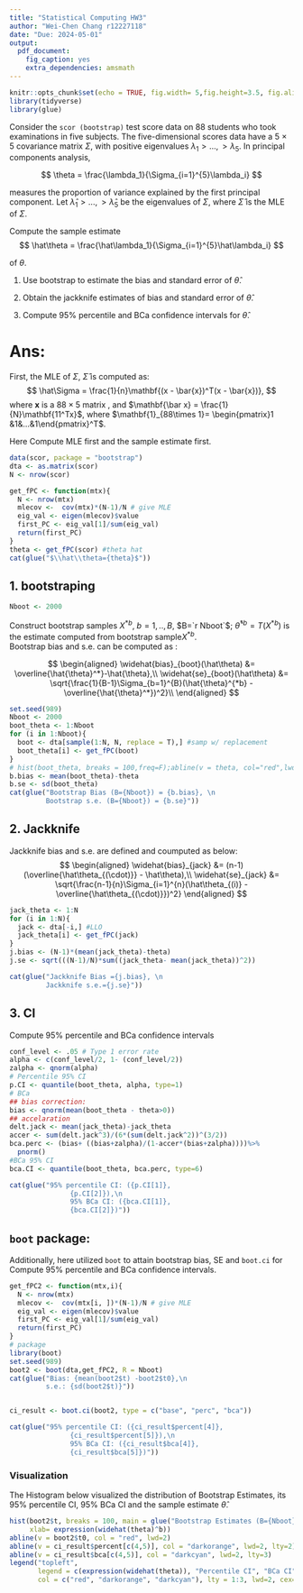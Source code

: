 ---
title: "Statistical Computing HW3"
author: "Wei-Chen Chang r12227118"
date: "Due: 2024-05-01"
output:
  pdf_document:
    fig_caption: yes
    extra_dependencies: amsmath
---

```{r setup, include=FALSE}
knitr::opts_chunk$set(echo = TRUE, fig.width= 5,fig.height=3.5, fig.align = "center")
library(tidyverse)
library(glue)
```

Consider the `scor (bootstrap)` test score data on 88 students who took
examinations in five subjects. The five-dimensional scores data have a 5 × 5
covariance matrix $\Sigma$, with positive eigenvalues $\lambda_1>...,>\lambda_5$.
In principal components analysis,

$$
\theta = \frac{\lambda_1}{\Sigma_{i=1}^{5}\lambda_i}
$$

measures the proportion of variance explained by the first principal component.
Let $\hat{\lambda}_1>...,>\hat\lambda_5$ be the eigenvalues of $\Sigma$, where $\hat\Sigma$ is the MLE of $\Sigma$.  

Compute the sample estimate
$$
\hat\theta = \frac{\hat\lambda_1}{\Sigma_{i=1}^{5}\hat\lambda_i}
$$

of $\theta$.

1. Use bootstrap to estimate the bias and standard error of $\hat\theta$.  

2. Obtain the jackknife estimates of bias and standard error of $\hat\theta$.  

3. Compute 95% percentile and BCa confidence intervals for $\hat\theta$.  

# Ans:

First, the MLE of $\Sigma$, $\hat\Sigma$ is computed as:
$$
\hat\Sigma = \frac{1}{n}\mathbf{(x - \bar{x})^T(x - \bar{x})},
$$
where $\mathbf{x}$ is a $88\times5$ matrix , and $\mathbf{\bar x} = \frac{1}{N}\mathbf{11^Tx}$,
where $\mathbf{1}_{88\times 1}= \begin{pmatrix}1 &1&...&1\end{pmatrix}^T$.

Here Compute MLE first and the sample estimate first.
```{r, results='asis'}
data(scor, package = "bootstrap")
dta <- as.matrix(scor)
N <- nrow(scor)

get_fPC <- function(mtx){
  N <- nrow(mtx)
  mlecov <-  cov(mtx)*(N-1)/N # give MLE
  eig_val <- eigen(mlecov)$value
  first_PC <- eig_val[1]/sum(eig_val)
  return(first_PC)
}
theta <- get_fPC(scor) #theta hat
cat(glue("$\\hat\\theta={theta}$"))
```

## 1. bootstraping 

```{r set Nboot, include=FALSE}
Nboot <- 2000
```

Construct bootstrap samples $X^{*b}$, $b=1,..,B,$ $B=`r Nboot`$; $\hat\theta^{*b}=T(X^{*b})$ is the estimate computed from bootstrap sample$X^{*b}$.  
Bootstrap bias and s.e. can be computed as :

$$
\begin{aligned}
\widehat{bias}_{boot}(\hat\theta) &= \overline{\hat{\theta}^*}-\hat{\theta},\\
\widehat{se}_{boot}(\hat\theta) &= \sqrt{\frac{1}{B-1}\Sigma_{b=1}^{B}(\hat{\theta}^{*b} - \overline{\hat{\theta}^*})^2}\\
\end{aligned}
$$

```{r boot,results='asis'}
set.seed(989)
Nboot <- 2000
boot_theta <- 1:Nboot
for (i in 1:Nboot){
  boot <- dta[sample(1:N, N, replace = T),] #samp w/ replacement
  boot_theta[i] <- get_fPC(boot)
}
# hist(boot_theta, breaks = 100,freq=F);abline(v = theta, col="red",lwd=2, lty=2)
b.bias <- mean(boot_theta)-theta
b.se <- sd(boot_theta)
cat(glue("Bootstrap Bias (B={Nboot}) = {b.bias}, \n 
         Bootstrap s.e. (B={Nboot}) = {b.se}"))

```

## 2. Jackknife

Jackknife bias and s.e. are defined and coumputed as below: 
$$
\begin{aligned}
\widehat{bias}_{jack} &= (n-1)(\overline{\hat\theta_{(\cdot)}} - \hat\theta),\\ 
\widehat{se}_{jack} &= \sqrt{\frac{n-1}{n}\Sigma_{i=1}^{n}(\hat\theta_{(i)} - \overline{\hat\theta_{(\cdot)}})^2} 
\end{aligned}
$$

```{r, results='asis'}
jack_theta <- 1:N
for (i in 1:N){
  jack <- dta[-i,] #LLO
  jack_theta[i] <- get_fPC(jack)
}
j.bias <- (N-1)*(mean(jack_theta)-theta)
j.se <- sqrt(((N-1)/N)*sum((jack_theta- mean(jack_theta))^2))

cat(glue("Jackknife Bias ={j.bias}, \n
         Jackknife s.e.={j.se}"))
```

## 3. CI

Compute 95% percentile and BCa confidence intervals
```{r, results='asis'}
conf_level <- .05 # Type 1 error rate
alpha <- c(conf_level/2, 1- (conf_level/2))
zalpha <- qnorm(alpha)
# Percentile 95% CI
p.CI <- quantile(boot_theta, alpha, type=1) 
# BCa
## bias correction:
bias <- qnorm(mean(boot_theta - theta>0))
## accelaration
delt.jack <- mean(jack_theta)-jack_theta
accer <- sum(delt.jack^3)/(6*(sum(delt.jack^2))^(3/2))
bca.perc <- (bias+ ((bias+zalpha)/(1-accer*(bias+zalpha))))%>% 
  pnorm()
#BCa 95% CI
bca.CI <- quantile(boot_theta, bca.perc, type=6) 

cat(glue("95% percentile CI: ({p.CI[1]},
               {p.CI[2]}),\n
               95% BCa CI: ({bca.CI[1]},
               {bca.CI[2]})"))
```

## `boot` package:

Additionally, here utilized `boot` to attain bootstrap bias, SE and `boot.ci` for Compute 95% percentile and BCa confidence intervals.
```{r, results='asis', warning=FALSE}
get_fPC2 <- function(mtx,i){
  N <- nrow(mtx)
  mlecov <-  cov(mtx[i, ])*(N-1)/N # give MLE
  eig_val <- eigen(mlecov)$value
  first_PC <- eig_val[1]/sum(eig_val)
  return(first_PC)
}
# package
library(boot)
set.seed(989)
boot2 <- boot(dta,get_fPC2, R = Nboot)
cat(glue("Bias: {mean(boot2$t) -boot2$t0},\n
         s.e.: {sd(boot2$t)}"))


ci_result <- boot.ci(boot2, type = c("base", "perc", "bca"))

cat(glue("95% percentile CI: ({ci_result$percent[4]},
               {ci_result$percent[5]}),\n
               95% BCa CI: ({ci_result$bca[4]},
               {ci_result$bca[5]})"))
```


### Visualization

The Histogram below visualized the distribution of Bootstrap Estimates, its 95% percentile CI,
95% BCa CI and the sample estimate $\hat\theta$.

```{r}
hist(boot2$t, breaks = 100, main = glue("Bootstrap Estimates (B={Nboot})"),
     xlab= expression(widehat(theta)^b)) 
abline(v = boot2$t0, col = "red", lwd=2)
abline(v = ci_result$percent[c(4,5)], col = "darkorange", lwd=2, lty=2)
abline(v = ci_result$bca[c(4,5)], col = "darkcyan", lwd=2, lty=3)
legend("topleft",
       legend = c(expression(widehat(theta)), "Percentile CI", "BCa CI"),
       col = c("red", "darkorange", "darkcyan"), lty = 1:3, lwd=2, cex=.5)
```


